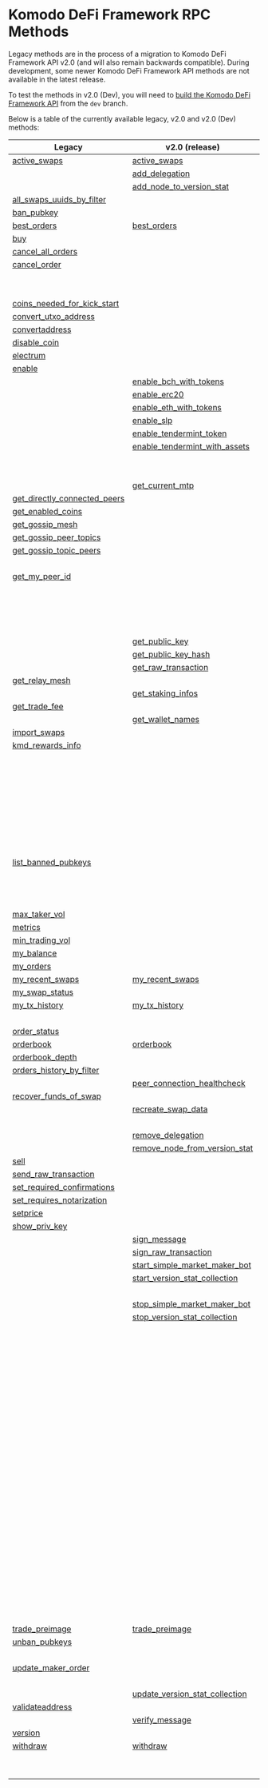 
# Komodo DeFi Framework RPC Methods

Legacy methods are in the process of a migration to Komodo DeFi Framework API v2.0 (and will also remain backwards compatible).
During development, some newer Komodo DeFi Framework API methods are not available in the latest release.

To test the methods in v2.0 (Dev), you will need to [build the Komodo DeFi Framework API](/komodo-defi-framework/setup/) from the `dev` branch.

Below is a table of the currently available legacy, v2.0 and v2.0 (Dev) methods:

| Legacy                                                                                                                          | v2.0 (release)                                                                                                                     | v2.0 (dev)                                                                                                                        |
| ------------------------------------------------------------------------------------------------------------------------------- | ---------------------------------------------------------------------------------------------------------------------------------- | --------------------------------------------------------------------------------------------------------------------------------- |
| [active\_swaps](/komodo-defi-framework/api/legacy/active_swaps/#active-swaps)                                                   | [active\_swaps](/komodo-defi-framework/api/v20/active_swaps/#active-swaps)                                                         |                                                                                                                                   |
|                                                                                                                                 | [add\_delegation](/komodo-defi-framework/api/v20/add_delegation/#add-delegation)                                                   |                                                                                                                                   |
|                                                                                                                                 | [add\_node\_to\_version\_stat](/komodo-defi-framework/api/v20/add_node_to_version_stat/#add-node-to-version-stat)                  |                                                                                                                                   |
| [all\_swaps\_uuids\_by\_filter](/komodo-defi-framework/api/legacy/all_swaps_uuids_by_filter/#all-swaps-uuids-by-filter)         |                                                                                                                                    |                                                                                                                                   |
| [ban\_pubkey](/komodo-defi-framework/api/legacy/ban_pubkey/#ban-pubkey)                                                         |                                                                                                                                    |                                                                                                                                   |
| [best\_orders](/komodo-defi-framework/api/legacy/best_orders/#best-orders)                                                      | [best\_orders](/komodo-defi-framework/api/v20/best_orders/#best-orders)                                                            |                                                                                                                                   |
| [buy](/komodo-defi-framework/api/legacy/buy/#buy)                                                                               |                                                                                                                                    |                                                                                                                                   |
| [cancel\_all\_orders](/komodo-defi-framework/api/legacy/cancel_all_orders/#cancel-all-orders)                                   |                                                                                                                                    |                                                                                                                                   |
| [cancel\_order](/komodo-defi-framework/api/legacy/cancel_order/#cancel-order)                                                   |                                                                                                                                    |                                                                                                                                   |
|                                                                                                                                 |                                                                                                                                    | [clear\_nft\_db](/komodo-defi-framework/api/v20-dev/non_fungible_tokens/clear_nft_db/#clear-nft-database)                         |
|                                                                                                                                 |                                                                                                                                    | [close\_channel](/komodo-defi-framework/api/v20-dev/lightning/channels/#close-channel)                                            |
| [coins\_needed\_for\_kick\_start](/komodo-defi-framework/api/legacy/coins_needed_for_kick_start/#coins-needed-for-kick-start)   |                                                                                                                                    |                                                                                                                                   |
| [convert\_utxo\_address](/komodo-defi-framework/api/legacy/convert_utxo_address/#convert-utxo-address)                          |                                                                                                                                    |                                                                                                                                   |
| [convertaddress](/komodo-defi-framework/api/legacy/convertaddress/#convertaddress)                                              |                                                                                                                                    |                                                                                                                                   |
| [disable\_coin](/komodo-defi-framework/api/legacy/disable_coin/#disable-coin)                                                   |                                                                                                                                    |                                                                                                                                   |
| [electrum](/komodo-defi-framework/api/legacy/coin_activation/#electrum-method)                                                  |                                                                                                                                    |                                                                                                                                   |
| [enable](/komodo-defi-framework/api/legacy/coin_activation/#enable-method)                                                      |                                                                                                                                    |                                                                                                                                   |
|                                                                                                                                 | [enable\_bch\_with\_tokens](/komodo-defi-framework/api/v20/enable_bch_with_tokens/#enable-bch-with-tokens)                         |                                                                                                                                   |
|                                                                                                                                 | [enable\_erc20](/komodo-defi-framework/api/v20/enable_erc20/#enable-erc20)                                                         |                                                                                                                                   |
|                                                                                                                                 | [enable\_eth\_with\_tokens](/komodo-defi-framework/api/v20/enable_eth_with_tokens/#enable-eth-with-tokens)                         |                                                                                                                                   |
|                                                                                                                                 | [enable\_slp](/komodo-defi-framework/api/v20/enable_slp/#enable-slp)                                                               |                                                                                                                                   |
|                                                                                                                                 | [enable\_tendermint\_token](/komodo-defi-framework/api/v20/enable_tendermint_token/#enable-tendermint-token)                       |                                                                                                                                   |
|                                                                                                                                 | [enable\_tendermint\_with\_assets](/komodo-defi-framework/api/v20/enable_tendermint_with_assets/#enable-tendermint-with-assets)    |                                                                                                                                   |
|                                                                                                                                 |                                                                                                                                    | [get\_channel\_details](/komodo-defi-framework/api/v20-dev/lightning/channels/#get-channel-details)                               |
|                                                                                                                                 |                                                                                                                                    | [get\_claimable\_balances](/komodo-defi-framework/api/v20-dev/lightning/channels/#get-claimable-balances)                         |
|                                                                                                                                 | [get\_current\_mtp](/komodo-defi-framework/api/v20/get_current_mtp/#get-current-mtp)                                               |                                                                                                                                   |
| [get\_directly\_connected\_peers](/komodo-defi-framework/api/legacy/get_directly_connected_peers/#get-directly-connected-peers) |                                                                                                                                    |                                                                                                                                   |
| [get\_enabled\_coins](/komodo-defi-framework/api/legacy/get_enabled_coins/#get-enabled-coins)                                   |                                                                                                                                    |                                                                                                                                   |
| [get\_gossip\_mesh](/komodo-defi-framework/api/legacy/get_gossip_mesh/#get-gossip-mesh)                                         |                                                                                                                                    |                                                                                                                                   |
| [get\_gossip\_peer\_topics](/komodo-defi-framework/api/legacy/get_gossip_peer_topics/#get-gossip-peer-topics)                   |                                                                                                                                    |                                                                                                                                   |
| [get\_gossip\_topic\_peers](/komodo-defi-framework/api/legacy/get_gossip_topic_peers/#get-gossip-topic-peers)                   |                                                                                                                                    |                                                                                                                                   |
|                                                                                                                                 |                                                                                                                                    | [get\_locked\_amount](/komodo-defi-framework/api/v20-dev/get_locked_amount/#get-locked-amount)                                    |
| [get\_my\_peer\_id](/komodo-defi-framework/api/legacy/get_my_peer_id/#get-my-peer-id)                                           |                                                                                                                                    |                                                                                                                                   |
|                                                                                                                                 |                                                                                                                                    | [get\_new\_address](/komodo-defi-framework/api/v20-dev/hd_address_management/#get-new-address)                                    |
|                                                                                                                                 |                                                                                                                                    | [get\_nft\_list](/komodo-defi-framework/api/v20-dev/non_fungible_tokens/get_nft_list/#get-a-list-of-nfts)                         |
|                                                                                                                                 |                                                                                                                                    | [get\_nft\_metadata](/komodo-defi-framework/api/v20-dev/non_fungible_tokens/get_nft_metadata/#get-nft-metadata)                   |
|                                                                                                                                 |                                                                                                                                    | [get\_nft\_transfers](/komodo-defi-framework/api/v20-dev/non_fungible_tokens/get_nft_transfers/#get-a-list-of-nft-transfers)      |
|                                                                                                                                 | [get\_public\_key](/komodo-defi-framework/api/v20/get_public_key/#get-public-key)                                                  |                                                                                                                                   |
|                                                                                                                                 | [get\_public\_key\_hash](/komodo-defi-framework/api/v20/get_public_key_hash/#get-public-key-hash)                                  |                                                                                                                                   |
|                                                                                                                                 | [get\_raw\_transaction](/komodo-defi-framework/api/v20/get_raw_transaction/#get-raw-transaction)                                   |                                                                                                                                   |
| [get\_relay\_mesh](/komodo-defi-framework/api/legacy/get_relay_mesh/#get-relay-mesh)                                            |                                                                                                                                    |                                                                                                                                   |
|                                                                                                                                 | [get\_staking\_infos](/komodo-defi-framework/api/v20/get_staking_infos/#get-staking-infos)                                         |                                                                                                                                   |
| [get\_trade\_fee](/komodo-defi-framework/api/legacy/get_trade_fee/#get-trade-fee)                                               |                                                                                                                                    |                                                                                                                                   |
|                                                                                                                                 | [get\_wallet\_names](/komodo-defi-framework/api/v20/get_wallet_names/#get-wallet-names)                                            |                                                                                                                                   |
| [import\_swaps](/komodo-defi-framework/api/legacy/import_swaps/#import-swaps)                                                   |                                                                                                                                    |                                                                                                                                   |
| [kmd\_rewards\_info](/komodo-defi-framework/api/legacy/kmd_rewards_info/#kmd-rewards-info)                                      |                                                                                                                                    |                                                                                                                                   |
|                                                                                                                                 |                                                                                                                                    | [lightning::nodes::add\_trusted\_node](/komodo-defi-framework/api/v20-dev/lightning/nodes/#add-trusted-node)                      |
|                                                                                                                                 |                                                                                                                                    | [lightning::nodes::connect\_to\_node](/komodo-defi-framework/api/v20-dev/lightning/nodes/#connect-to-node)                        |
|                                                                                                                                 |                                                                                                                                    | [lightning::nodes::list\_trusted\_nodes](/komodo-defi-framework/api/v20-dev/lightning/nodes/#list-trusted-nodes)                  |
|                                                                                                                                 |                                                                                                                                    | [lightning::nodes::remove\_trusted\_node](/komodo-defi-framework/api/v20-dev/lightning/nodes/#remove-trusted-node)                |
|                                                                                                                                 |                                                                                                                                    | [lightning::payments::generate\_invoice](/komodo-defi-framework/api/v20-dev/lightning/payments/#generate-invoice)                 |
|                                                                                                                                 |                                                                                                                                    | [lightning::payments::get\_payment\_details](/komodo-defi-framework/api/v20-dev/lightning/payments/#get-payment-details)          |
|                                                                                                                                 |                                                                                                                                    | [lightning::payments::list\_payments\_by\_filter](/komodo-defi-framework/api/v20-dev/lightning/payments/#list-payments-by-filter) |
|                                                                                                                                 |                                                                                                                                    | [lightning::payments::send\_payment](/komodo-defi-framework/api/v20-dev/lightning/payments/#send-payment)                         |
| [list\_banned\_pubkeys](/komodo-defi-framework/api/legacy/list_banned_pubkeys/#list-banned-pubkeys)                             |                                                                                                                                    |                                                                                                                                   |
|                                                                                                                                 |                                                                                                                                    | [list\_closed\_channels\_by\_filter](/komodo-defi-framework/api/v20-dev/lightning/channels/#list-closed-channels-by-filter)       |
|                                                                                                                                 |                                                                                                                                    | [list\_open\_channels\_by\_filter](/komodo-defi-framework/api/v20-dev/lightning/channels/#list-open-channels-by-filter)           |
|                                                                                                                                 |                                                                                                                                    | [max\_maker\_vol](/komodo-defi-framework/api/v20-dev/max_maker_vol/#max-maker-vol)                                                |
| [max\_taker\_vol](/komodo-defi-framework/api/legacy/max_taker_vol/#max-taker-vol)                                               |                                                                                                                                    |                                                                                                                                   |
| [metrics](/komodo-defi-framework/api/legacy/metrics/#metrics)                                                                   |                                                                                                                                    |                                                                                                                                   |
| [min\_trading\_vol](/komodo-defi-framework/api/legacy/min_trading_vol/#min-trading-vol)                                         |                                                                                                                                    |                                                                                                                                   |
| [my\_balance](/komodo-defi-framework/api/legacy/my_balance/#my-balance)                                                         |                                                                                                                                    |                                                                                                                                   |
| [my\_orders](/komodo-defi-framework/api/legacy/my_orders/#my-orders)                                                            |                                                                                                                                    |                                                                                                                                   |
| [my\_recent\_swaps](/komodo-defi-framework/api/legacy/my_recent_swaps/#my-recent-swaps)                                         | [my\_recent\_swaps](/komodo-defi-framework/api/v20/my_recent_swaps/#my-recent-swaps)                                               |                                                                                                                                   |
| [my\_swap\_status](/komodo-defi-framework/api/legacy/my_swap_status/#my-swap-status)                                            |                                                                                                                                    |                                                                                                                                   |
| [my\_tx\_history](/komodo-defi-framework/api/legacy/my_tx_history/#my-tx-history)                                               | [my\_tx\_history](/komodo-defi-framework/api/v20/my_tx_history/#my-tx-history)                                                     |                                                                                                                                   |
|                                                                                                                                 |                                                                                                                                    | [open\_channel](/komodo-defi-framework/api/v20-dev/lightning/channels/#open-channel)                                              |
| [order\_status](/komodo-defi-framework/api/legacy/order_status/#order-status)                                                   |                                                                                                                                    |                                                                                                                                   |
| [orderbook](/komodo-defi-framework/api/legacy/orderbook/#orderbook)                                                             | [orderbook](/komodo-defi-framework/api/v20/orderbook/#orderbook)                                                                   |                                                                                                                                   |
| [orderbook\_depth](/komodo-defi-framework/api/legacy/orderbook_depth/#orderbook-depth)                                          |                                                                                                                                    |                                                                                                                                   |
| [orders\_history\_by\_filter](/komodo-defi-framework/api/legacy/orders_history_by_filter/#orders-history-by-filter)             |                                                                                                                                    |                                                                                                                                   |
|                                                                                                                                 | [peer\_connection\_healthcheck](/komodo-defi-framework/api/v20/peer_connection_healthcheck/#peer-connection-healthcheck)           |                                                                                                                                   |
| [recover\_funds\_of\_swap](/komodo-defi-framework/api/legacy/recover_funds_of_swap/#recover-funds-of-swap)                      |                                                                                                                                    |                                                                                                                                   |
|                                                                                                                                 | [recreate\_swap\_data](/komodo-defi-framework/api/v20/recreate_swap_data/#recreate-swap-data)                                      |                                                                                                                                   |
|                                                                                                                                 |                                                                                                                                    | [refresh\_nft\_metadata](/komodo-defi-framework/api/v20-dev/non_fungible_tokens/refresh_nft_metadata/#refresh-nft-metadata)       |
|                                                                                                                                 | [remove\_delegation](/komodo-defi-framework/api/v20/remove_delegation/#remove-delegation)                                          |                                                                                                                                   |
|                                                                                                                                 | [remove\_node\_from\_version\_stat](/komodo-defi-framework/api/v20/remove_node_from_version_stat/#remove-node-from-version-stat)   |                                                                                                                                   |
| [sell](/komodo-defi-framework/api/legacy/sell/#sell)                                                                            |                                                                                                                                    |                                                                                                                                   |
| [send\_raw\_transaction](/komodo-defi-framework/api/legacy/send_raw_transaction/#send-raw-transaction)                          |                                                                                                                                    |                                                                                                                                   |
| [set\_required\_confirmations](/komodo-defi-framework/api/legacy/set_required_confirmations/#set-required-confirmations)        |                                                                                                                                    |                                                                                                                                   |
| [set\_requires\_notarization](/komodo-defi-framework/api/legacy/set_requires_notarization/#set-requires-notarization)           |                                                                                                                                    |                                                                                                                                   |
| [setprice](/komodo-defi-framework/api/legacy/setprice/#setprice)                                                                |                                                                                                                                    |                                                                                                                                   |
| [show\_priv\_key](/komodo-defi-framework/api/legacy/show_priv_key/#show-priv-key)                                               |                                                                                                                                    |                                                                                                                                   |
|                                                                                                                                 | [sign\_message](/komodo-defi-framework/api/v20/message_signing/#sign-message)                                                      |                                                                                                                                   |
|                                                                                                                                 | [sign\_raw\_transaction](/komodo-defi-framework/api/v20/sign_raw_transaction/#sign-raw-transaction)                                |                                                                                                                                   |
|                                                                                                                                 | [start\_simple\_market\_maker\_bot](/komodo-defi-framework/api/v20/start_simple_market_maker_bot/#start-simple-market-maker-bot)   |                                                                                                                                   |
|                                                                                                                                 | [start\_version\_stat\_collection](/komodo-defi-framework/api/v20/start_version_stat_collection/#start-version-stat-collection)    |                                                                                                                                   |
|                                                                                                                                 |                                                                                                                                    | [status](/komodo-defi-framework/api/v20-dev/task_create_new_account/#status)                                                      |
|                                                                                                                                 | [stop\_simple\_market\_maker\_bot](/komodo-defi-framework/api/v20/stop_simple_market_maker_bot/#stop-simple-market-maker-bot)      |                                                                                                                                   |
|                                                                                                                                 | [stop\_version\_stat\_collection](/komodo-defi-framework/api/v20/stop_version_stat_collection/#stop-version-stat-collection)       |                                                                                                                                   |
|                                                                                                                                 |                                                                                                                                    | [task::account\_balance::cancel](/komodo-defi-framework/api/v20-dev/task_account_balance/#cancel)                                 |
|                                                                                                                                 |                                                                                                                                    | [task::account\_balance::init](/komodo-defi-framework/api/v20-dev/task_account_balance/#init)                                     |
|                                                                                                                                 |                                                                                                                                    | [task::account\_balance::status](/komodo-defi-framework/api/v20-dev/task_account_balance/#status)                                 |
|                                                                                                                                 |                                                                                                                                    | [task::create\_new\_account::init](/komodo-defi-framework/api/v20-dev/task_create_new_account/#init)                              |
|                                                                                                                                 |                                                                                                                                    | [task::enable\_lightning::cancel](/komodo-defi-framework/api/v20-dev/lightning/activation/#cancel-initialization)                 |
|                                                                                                                                 |                                                                                                                                    | [task::enable\_lightning::init](/komodo-defi-framework/api/v20-dev/lightning/activation/#initialize-lightning)                    |
|                                                                                                                                 |                                                                                                                                    | [task::enable\_lightning::status](/komodo-defi-framework/api/v20-dev/lightning/activation/#initialization-status)                 |
|                                                                                                                                 |                                                                                                                                    | [task::enable\_qtum::init](/komodo-defi-framework/api/v20-dev/task_enable_qtum/#init)                                             |
|                                                                                                                                 |                                                                                                                                    | [task::enable\_qtum::status](/komodo-defi-framework/api/v20-dev/task_enable_qtum/#status)                                         |
|                                                                                                                                 |                                                                                                                                    | [task::enable\_qtum::user\_action](/komodo-defi-framework/api/v20-dev/task_enable_qtum/#user-action)                              |
|                                                                                                                                 |                                                                                                                                    | [task::enable\_utxo::init](/komodo-defi-framework/api/v20-dev/task_enable_utxo/#init)                                             |
|                                                                                                                                 |                                                                                                                                    | [task::enable\_utxo::status](/komodo-defi-framework/api/v20-dev/task_enable_utxo/#status)                                         |
|                                                                                                                                 |                                                                                                                                    | [task::enable\_utxo::user\_action](/komodo-defi-framework/api/v20-dev/task_enable_utxo/#user-action)                              |
|                                                                                                                                 |                                                                                                                                    | [task::enable\_z\_coin::cancel](/komodo-defi-framework/api/v20-dev/zhtlc_coins/activation/#cancel-activation)                     |
|                                                                                                                                 |                                                                                                                                    | [task::enable\_z\_coin::init](/komodo-defi-framework/api/v20-dev/zhtlc_coins/activation/#initialize-zhtlc-coin-activation)        |
|                                                                                                                                 |                                                                                                                                    | [task::enable\_z\_coin::status](/komodo-defi-framework/api/v20-dev/zhtlc_coins/activation/#activation-status)                     |
|                                                                                                                                 |                                                                                                                                    | [task::init\_trezor::cancel](/komodo-defi-framework/api/v20-dev/task_init_trezor/#cancel)                                         |
|                                                                                                                                 |                                                                                                                                    | [task::init\_trezor::init](/komodo-defi-framework/api/v20-dev/task_init_trezor/#init)                                             |
|                                                                                                                                 |                                                                                                                                    | [task::init\_trezor::status](/komodo-defi-framework/api/v20-dev/task_init_trezor/#status)                                         |
|                                                                                                                                 |                                                                                                                                    | [task::init\_trezor::user\_action](/komodo-defi-framework/api/v20-dev/task_init_trezor/#user-action)                              |
|                                                                                                                                 |                                                                                                                                    | [task::withdraw::cancel](/komodo-defi-framework/api/v20-dev/task_withdraw/#cancel)                                                |
|                                                                                                                                 |                                                                                                                                    | [task::withdraw::init](/komodo-defi-framework/api/v20-dev/task_withdraw/#init)                                                    |
|                                                                                                                                 |                                                                                                                                    | [task::withdraw::status](/komodo-defi-framework/api/v20-dev/task_withdraw/#status)                                                |
| [trade\_preimage](/komodo-defi-framework/api/legacy/trade_preimage/#trade-preimage)                                             | [trade\_preimage](/komodo-defi-framework/api/v20/trade_preimage/#trade-preimage)                                                   |                                                                                                                                   |
| [unban\_pubkeys](/komodo-defi-framework/api/legacy/unban_pubkeys/#unban-pubkeys)                                                |                                                                                                                                    |                                                                                                                                   |
|                                                                                                                                 |                                                                                                                                    | [update\_channel](/komodo-defi-framework/api/v20-dev/lightning/channels/#update-channel)                                          |
| [update\_maker\_order](/komodo-defi-framework/api/legacy/update_maker_order/#update-maker-order)                                |                                                                                                                                    |                                                                                                                                   |
|                                                                                                                                 |                                                                                                                                    | [update\_nft](/komodo-defi-framework/api/v20-dev/non_fungible_tokens/update_nft/#update-nft)                                      |
|                                                                                                                                 | [update\_version\_stat\_collection](/komodo-defi-framework/api/v20/update_version_stat_collection/#update-version-stat-collection) |                                                                                                                                   |
| [validateaddress](/komodo-defi-framework/api/legacy/validateaddress/#validateaddress)                                           |                                                                                                                                    |                                                                                                                                   |
|                                                                                                                                 | [verify\_message](/komodo-defi-framework/api/v20/message_signing/#verify-message)                                                  |                                                                                                                                   |
| [version](/komodo-defi-framework/api/legacy/version/#version)                                                                   |                                                                                                                                    |                                                                                                                                   |
| [withdraw](/komodo-defi-framework/api/legacy/withdraw/#withdraw)                                                                | [withdraw](/komodo-defi-framework/api/v20/withdraw/#withdraw)                                                                      |                                                                                                                                   |
|                                                                                                                                 |                                                                                                                                    | [withdraw\_nft](/komodo-defi-framework/api/v20-dev/non_fungible_tokens/withdraw_nft/#withdraw-nfts)                               |
|                                                                                                                                 |                                                                                                                                    | [z\_coin\_tx\_history](/komodo-defi-framework/api/v20-dev/zhtlc_coins/transaction_history/#zhtlc-coin-transaction-history)        |
